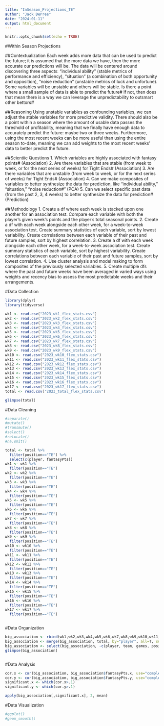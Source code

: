 ```yaml
---
title: "InSeason_Projections_TE"
author: "Jack DePree"
date: "2024-01-11"
output: html_document
---
```


```r
knitr::opts_chunk$set(echo = TRUE)
```

#Within Season Projections

##Contextualization
Each week adds more data that can be used to predict the future; it is assumed that the more data we have, then the more accurate our predictions will be. The data will be centered around discovering three aspects: "individual ability" (stable metrics of performance and efficiency), "situation" (a combination of both opportunity and opposition), "noise reduction" (unstable metrics of luck and unfortune).  Some variables will be unstable and others will be stable. Is there a point where a small sample of data is able to predict the future# If not, then does that mean there is a way we can leverage the unpredictability to outsmart other bettors#

##Reasoning
Using unstable variables as confounding variables, we can adjust the stable variables for more predictive validity. There should also be a point within a season where the amount of usable data passes the threshold of profitability, meaning that we finally have enough data to accurately predict the future: maybe two or three weeks. Furthermore, using the most recent weeks can be more useful than using the entire season to-date, meaning we can add weights to the most recent weeks' data to better predict the future. 

##Scientiic Questions
1. Which variables are highly associated with fantasy points# (Association)
2. Are there variables that are stable (from week to week, or for the next series of weeks) for Tight Ends# (Association)
3. Are there variables that are unstable (from week to week, or for the next series of weeks) for Tight Ends# (Association)
4. Can we make composites of variables to better synthesize the data for prediction, like "individual ability," "situation," "noise reduction#" (PCA)
5. Can we select specific past data (from the past 2, 3, 4 weeks) to better synthesize the data for prediction# (Prediction)

##Methodology
1. Create a df where each week is stacked upon one another for an association test. Compare each variable with both the player's given week's points and the player's total seasonal points.
2. Create a df with each week alongside each other week, for a week-to-week association test. Create summary statistics of each variable, sort by lowest variability. Create correlations between each variable of their past and future samples, sort by highest correlation. 
3. Create a df with each week alongside each other week, for a week-to-week association test. Create summary statistics of each variable, sort by highest variability. Create correlations between each variable of their past and future samples, sort by lowest correlation.
4. Use cluster analysis and model making to form composites of the previously selected variables.
5. Create multiple dfs where the past and future weeks have been averaged in varied ways using weights and recency bias to assess the most predictable weeks and their arrangements.

#Data Collection
```r
library(dplyr)
library(tidyverse)

wk1 <- read.csv("2023_wk1_flex_stats.csv")
wk2 <- read.csv("2023_wk2_flex_stats.csv")
wk3 <- read.csv("2023_wk3_flex_stats.csv")
wk4 <- read.csv("2023_wk4_flex_stats.csv")
wk5 <- read.csv("2023_wk5_flex_stats.csv")
wk6 <- read.csv("2023_wk6_flex_stats.csv")
wk7 <- read.csv("2023_wk7_flex_stats.csv")
wk8 <- read.csv("2023_wk8_flex_stats.csv")
wk9 <- read.csv("2023_wk9_flex_stats.csv")
wk10 <- read.csv("2023_wk10_flex_stats.csv")
wk11 <- read.csv("2023_wk11_flex_stats.csv")
wk12 <- read.csv("2023_wk12_flex_stats.csv")
wk13 <- read.csv("2023_wk13_flex_stats.csv")
wk14 <- read.csv("2023_wk14_flex_stats.csv")
wk15 <- read.csv("2023_wk15_flex_stats.csv")
wk16 <- read.csv("2023_wk16_flex_stats.csv")
wk17 <- read.csv("2023_wk17_flex_stats.csv")
total <- read.csv("2023_total_flex_stats.csv")

glimpse(total)
```

#Data Cleaning
```r
#separate()
#mutate()
#transmute()
#select()
#relocate()
#na.omit()

total <- total %>%
  filter(position=="TE") %>%
  select(c(player, fantasyPts))
wk1 <- wk1 %>%
  filter(position=="TE")
wk2 <- wk2 %>%
  filter(position=="TE")
wk3 <- wk3 %>%
  filter(position=="TE")
wk4 <- wk4 %>%
  filter(position=="TE")
wk5 <- wk5 %>%
  filter(position=="TE")
wk6 <- wk6 %>%
  filter(position=="TE")
wk7 <- wk7 %>%
  filter(position=="TE")
wk8 <- wk8 %>%
  filter(position=="TE")
wk9 <- wk9 %>%
  filter(position=="TE")
wk10 <- wk10 %>%
  filter(position=="TE")
wk11 <- wk11 %>%
  filter(position=="TE")
wk12 <- wk12 %>%
  filter(position=="TE")
wk13 <- wk13 %>%
  filter(position=="TE")
wk14 <- wk14 %>%
  filter(position=="TE")
wk15 <- wk15 %>%
  filter(position=="TE")
wk16 <- wk16 %>%
  filter(position=="TE")
wk17 <- wk17 %>%
  filter(position=="TE")
```

```r

```

#Data Organization
```r
big_association <- rbind(wk1,wk2,wk3,wk4,wk5,wk6,wk7,wk8,wk9,wk10,wk11,wk12,wk13,wk14,wk15,wk16,wk17)
big_association <- merge(big_association, total, by="player", all=T, suffixes=c(".x", ".y"))
big_association <- select(big_association, -c(player, team, games, position))
glimpse(big_association)
```

```r

```

#Data Analysis
```r
cor.x <- cor(big_association, big_association$fantasyPts.x, use="complete.obs")
cor.y <- cor(big_association, big_association$fantasyPts.y, use="complete.obs")
significant.x <- which(cor.x>.1)
significant.y <- which(cor.y>.1)
```

```r
apply(big_association[,significant.x], 2, mean)
```

#Data Visualization
```r
#ggplot()
#geom_smooth()

```

```r

```